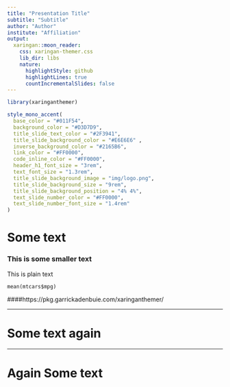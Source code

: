 ```yaml
---
title: "Presentation Title"
subtitle: "Subtitle"
author: "Author"
institute: "Affiliation"
output:
  xaringan::moon_reader:
    css: xaringan-themer.css
    lib_dir: libs
    nature:
      highlightStyle: github
      highlightLines: true
      countIncrementalSlides: false
---
```



<!-- The following code chunk lists all the required package -->


```r
library(xaringanthemer)

style_mono_accent(
  base_color = "#011F54", 
  background_color = "#D3D7D9",
  title_slide_text_color = "#2F3941",
  title_slide_background_color = "#E6E6E6" , 
  inverse_background_color = "#2165B6",
  link_color = "#FF0000", 
  code_inline_color = "#FF0000",
  header_h1_font_size = "3rem", 
  text_font_size = "1.3rem", 
  title_slide_background_image = "img/logo.png", 
  title_slide_background_size = "9rem", 
  title_slide_background_position = "4% 4%", 
  text_slide_number_color = "#FF0000", 
  text_slide_number_font_size = "1.4rem"
)

```



# Some text 

### This is some smaller text

This is plain text

`mean(mtcars$mpg)`

####https://pkg.garrickadenbuie.com/xaringanthemer/

---


# Some text again


---

# Again Some text
